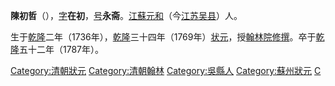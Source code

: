 '''陳初哲'''（{{bd|1736年||1787年|catIdx=C陳}}），[[表字|字]]'''在初'''，[[号|号]]'''永斋'''。[[江蘇|江蘇]][[元和县|元和]]（今[[江苏|江苏]][[吴县|吴县]]）人。

生于[[乾隆|乾隆]]二年（1736年），[[乾隆|乾隆]]三十四年（1769年）[[状元|状元]]，授[[翰林院|翰林院]][[修撰|修撰]]。卒于[[乾隆|乾隆]]五十二年（1787年）。

{{乾隆三十四年己丑科殿試金榜}}
{{DEFAULTSORT:Chen陳}}

[[Category:清朝狀元|Category:清朝狀元]]
[[Category:清朝翰林|Category:清朝翰林]]
[[Category:吳縣人|Category:吳縣人]]
[[Category:蘇州狀元|Category:蘇州狀元]]
[[Category:陈姓|C]]